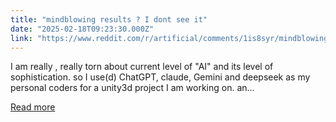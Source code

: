 ```yaml
---
title: "mindblowing results ? I dont see it"
date: "2025-02-18T09:23:30.000Z"
link: "https://www.reddit.com/r/artificial/comments/1is8syr/mindblowing_results_i_dont_see_it/"
---
```


I am really , really torn about current level of "AI" and its level of sophistication.
 so I use(d) ChatGPT, claude, Gemini and deepseek as my personal coders for a unity3d project I am working on. an...

[Read more](https://www.reddit.com/r/artificial/comments/1is8syr/mindblowing_results_i_dont_see_it/)
